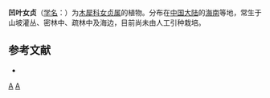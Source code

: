 {{Speciesbox 
| taxon = Ligustrum retusum
| binomial_authority = Merr.
}}

'''凹叶女贞'''（[[学名|学名]]：{{lang|la|''Ligustrum retusum''}}）为[[木犀科|木犀科]][[女贞属|女贞属]]的植物。分布在[[中国大陆|中国大陆]]的[[海南|海南]]等地，常生于山坡灌丛、密林中、疏林中及海边，目前尚未由人工引种栽培。

== 参考文献 ==
<div class="references-small">
* {{cite web| url =http://www.bioinfo.cn/db05/KmzwSpecies.php?action=view&id=14346| title =凹叶女贞| work =《中国高等植物数据库全库》| publisher =中国科学院微生物研究所| author =昆明植物研究所| accessdate =2009-02-24| deadurl =yes| archiveurl =https://web.archive.org/web/20160305003002/http://www.bioinfo.cn/db05/KmzwSpecies.php?action=view&id=14346| archivedate =2016-03-05}}
</div>
{{Taxonbar|from=Q10896536}}

[[Category:女贞属|A]]
[[Category:海南植物|A]]